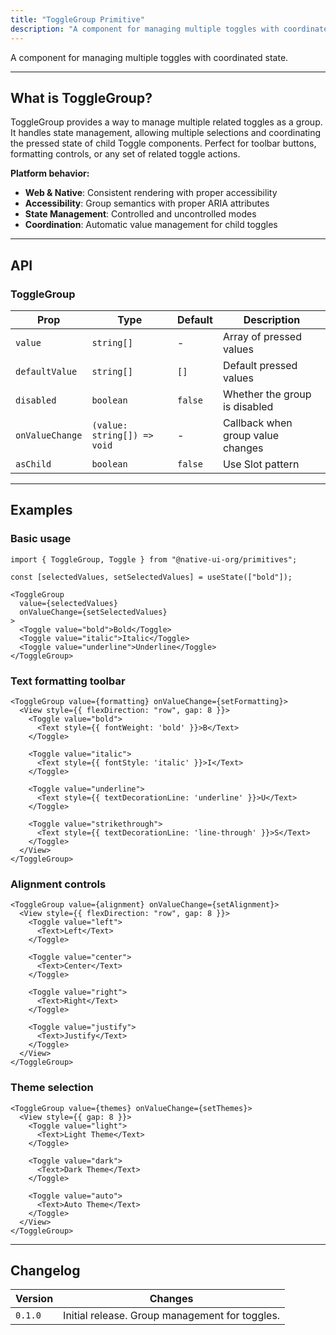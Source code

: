 ```yaml
---
title: "ToggleGroup Primitive"
description: "A component for managing multiple toggles with coordinated state."
---
```


A component for managing multiple toggles with coordinated state.

---

## What is ToggleGroup?

ToggleGroup provides a way to manage multiple related toggles as a group. It handles state management, allowing multiple selections and coordinating the pressed state of child Toggle components. Perfect for toolbar buttons, formatting controls, or any set of related toggle actions.

**Platform behavior:**
- **Web & Native**: Consistent rendering with proper accessibility
- **Accessibility**: Group semantics with proper ARIA attributes
- **State Management**: Controlled and uncontrolled modes
- **Coordination**: Automatic value management for child toggles

---

## API

### ToggleGroup

| Prop            | Type                        | Default | Description                                    |
|-----------------|-----------------------------|---------|------------------------------------------------|
| `value`         | `string[]`                  | -       | Array of pressed values                         |
| `defaultValue`  | `string[]`                  | `[]`    | Default pressed values                          |
| `disabled`      | `boolean`                   | `false` | Whether the group is disabled                   |
| `onValueChange` | `(value: string[]) => void` | -       | Callback when group value changes              |
| `asChild`       | `boolean`                   | `false` | Use Slot pattern                               |

---

## Examples

### Basic usage

```tsx
import { ToggleGroup, Toggle } from "@native-ui-org/primitives";

const [selectedValues, setSelectedValues] = useState(["bold"]);

<ToggleGroup 
  value={selectedValues} 
  onValueChange={setSelectedValues}
>
  <Toggle value="bold">Bold</Toggle>
  <Toggle value="italic">Italic</Toggle>
  <Toggle value="underline">Underline</Toggle>
</ToggleGroup>
```

### Text formatting toolbar

```tsx
<ToggleGroup value={formatting} onValueChange={setFormatting}>
  <View style={{ flexDirection: "row", gap: 8 }}>
    <Toggle value="bold">
      <Text style={{ fontWeight: 'bold' }}>B</Text>
    </Toggle>
    
    <Toggle value="italic">
      <Text style={{ fontStyle: 'italic' }}>I</Text>
    </Toggle>
    
    <Toggle value="underline">
      <Text style={{ textDecorationLine: 'underline' }}>U</Text>
    </Toggle>
    
    <Toggle value="strikethrough">
      <Text style={{ textDecorationLine: 'line-through' }}>S</Text>
    </Toggle>
  </View>
</ToggleGroup>
```

### Alignment controls

```tsx
<ToggleGroup value={alignment} onValueChange={setAlignment}>
  <View style={{ flexDirection: "row", gap: 8 }}>
    <Toggle value="left">
      <Text>Left</Text>
    </Toggle>
    
    <Toggle value="center">
      <Text>Center</Text>
    </Toggle>
    
    <Toggle value="right">
      <Text>Right</Text>
    </Toggle>
    
    <Toggle value="justify">
      <Text>Justify</Text>
    </Toggle>
  </View>
</ToggleGroup>
```

### Theme selection

```tsx
<ToggleGroup value={themes} onValueChange={setThemes}>
  <View style={{ gap: 8 }}>
    <Toggle value="light">
      <Text>Light Theme</Text>
    </Toggle>
    
    <Toggle value="dark">
      <Text>Dark Theme</Text>
    </Toggle>
    
    <Toggle value="auto">
      <Text>Auto Theme</Text>
    </Toggle>
  </View>
</ToggleGroup>
```

---

## Changelog

| Version | Changes                                    |
|---------|--------------------------------------------|
| `0.1.0` | Initial release. Group management for toggles. |

